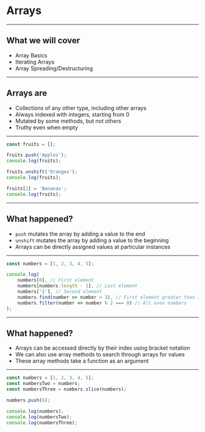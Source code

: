 
# Arrays

---

## What we will cover

* Array Basics
* Iterating Arrays
* Array Spreading/Destructuring

---

## Arrays are

* Collections of any other type, including other arrays
* Always indexed with integers, starting from 0
* Mutated by some methods, but not others
* Truthy even when empty

---


```javascript Creating Arrays
const fruits = [];

fruits.push('Apples');
console.log(fruits);

fruits.unshift('Oranges');
console.log(fruits);

fruits[2] = 'Bananas';
console.log(fruits);
```

---

## What happened?

* `push` mutates the array by adding a value to the end
* `unshift` mutates the array by adding a value to the beginning
* Arrays can be directly assigned values at particular instances

---


```javascript Accessing from arrays
const numbers = [1, 2, 3, 4, 5];

console.log(
    numbers[0], // First element
    numbers[numbers.length - 1], // Last element
    numbers['1'], // Second element
    numbers.find(number => number > 3), // First element greater than 3
    numbers.filter(number => number % 2 === 0) // All even numbers
);
```

---

## What happened?

* Arrays can be accessed directly by their index using bracket notation
* We can also use array methods to search through arrays for values
* These array methods take a function as an argument

---


```javascript Arrays and mutation
const numbers = [1, 2, 3, 4, 5];
const numbersTwo = numbers;
const numbersThree = numbers.slice(numbers);

numbers.push(6);

console.log(numbers);
console.log(numbersTwo);
console.log(numbersThree);
```

